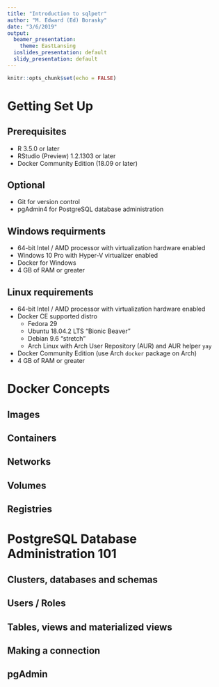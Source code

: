 ```yaml
---
title: "Introduction to sqlpetr"
author: "M. Edward (Ed) Borasky"
date: "3/6/2019"
output:
  beamer_presentation: 
    theme: EastLansing
  ioslides_presentation: default
  slidy_presentation: default
---
```


```r
knitr::opts_chunk$set(echo = FALSE)
```

# Getting Set Up

## Prerequisites

* R 3.5.0 or later
* RStudio (Preview) 1.2.1303 or later
* Docker Community Edition (18.09 or later)

## Optional
* Git for version control
* pgAdmin4 for PostgreSQL database administration

## Windows requirments
* 64-bit Intel / AMD processor with virtualization hardware enabled
* Windows 10 Pro with Hyper-V virtualizer enabled
* Docker for Windows
* 4 GB of RAM or greater

## Linux requirements
* 64-bit Intel / AMD processor with virtualization hardware enabled
* Docker CE supported distro
    - Fedora 29
    - Ubuntu 18.04.2 LTS "Bionic Beaver"
    - Debian 9.6 "stretch"
    - Arch Linux with Arch User Repository (AUR) and AUR helper `yay`
* Docker Community Edition (use Arch `docker` package on Arch)
* 4 GB of RAM or greater

# Docker Concepts

## Images

## Containers

## Networks

## Volumes

## Registries

# PostgreSQL Database Administration 101

## Clusters, databases and schemas

## Users / Roles

## Tables, views and materialized views

## Making a connection

## pgAdmin

